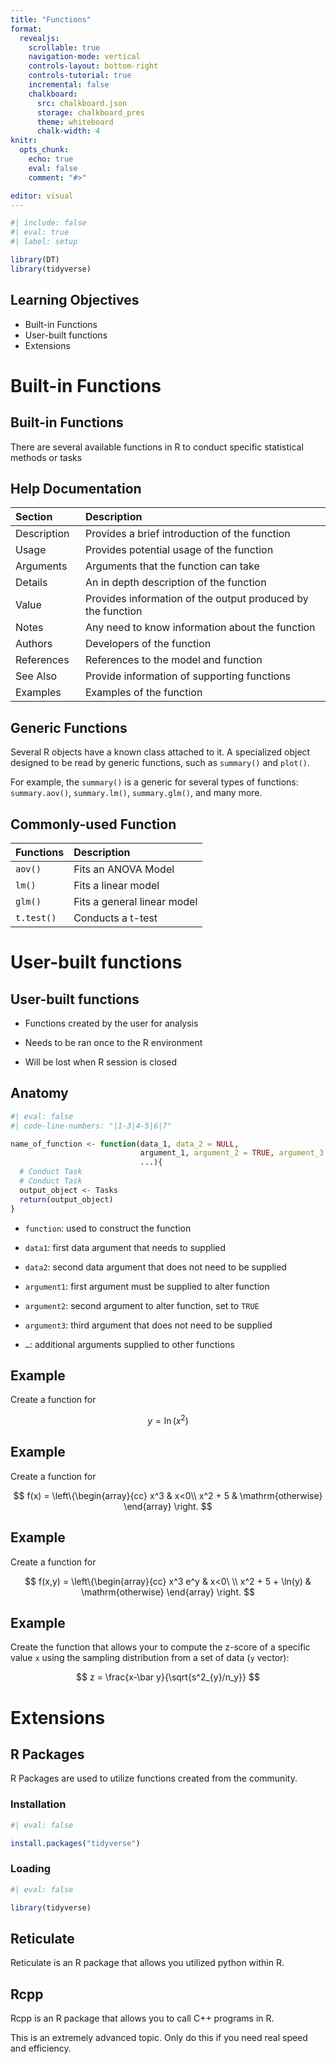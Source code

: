 ```yaml
---
title: "Functions"
format:
  revealjs:
    scrollable: true
    navigation-mode: vertical
    controls-layout: bottom-right
    controls-tutorial: true
    incremental: false 
    chalkboard:
      src: chalkboard.json
      storage: chalkboard_pres
      theme: whiteboard
      chalk-width: 4
knitr:
  opts_chunk: 
    echo: true
    eval: false
    comment: "#>" 

editor: visual
---
```


```r
#| include: false
#| eval: true
#| label: setup

library(DT)
library(tidyverse)
```

## Learning Objectives

-   Built-in Functions
-   User-built functions
-   Extensions

# Built-in Functions

## Built-in Functions

There are several available functions in R to conduct specific statistical methods or tasks

## Help Documentation

| Section     | Description                                                 |
|:---------------|:-------------------------------------------------------|
| Description | Provides a brief introduction of the function               |
| Usage       | Provides potential usage of the function                    |
| Arguments   | Arguments that the function can take                        |
| Details     | An in depth description of the function                     |
| Value       | Provides information of the output produced by the function |
| Notes       | Any need to know information about the function             |
| Authors     | Developers of the function                                  |
| References  | References to the model and function                        |
| See Also    | Provide information of supporting functions                 |
| Examples    | Examples of the function                                    |

## Generic Functions

Several R objects have a known class attached to it. A specialized object designed to be read by generic functions, such as `summary()` and `plot()`.

For example, the `summary()` is a generic for several types of functions: `summary.aov()`, `summary.lm()`, `summary.glm()`, and many more.

## Commonly-used Function

| Functions  | Description                 |
|:-----------|:----------------------------|
| `aov()`    | Fits an ANOVA Model         |
| `lm()`     | Fits a linear model         |
| `glm()`    | Fits a general linear model |
| `t.test()` | Conducts a t-test           |

# User-built functions

## User-built functions

-   Functions created by the user for analysis

-   Needs to be ran once to the R environment

-   Will be lost when R session is closed

## Anatomy

```r
#| eval: false
#| code-line-numbers: "|1-3|4-5|6|7"

name_of_function <- function(data_1, data_2 = NULL, 
                             argument_1, argument_2 = TRUE, argument_3 = NULL,
                             ...){
  # Conduct Task
  # Conduct Task
  output_object <- Tasks
  return(output_object)
}

```

::: fragment
-   `function`: used to construct the function

-   `data1`: first data argument that needs to supplied

-   `data2`: second data argument that does not need to be supplied

-   `argument1`: first argument must be supplied to alter function

-   `argument2`: second argument to alter function, set to `TRUE`

-   `argument3`: third argument that does not need to be supplied

-   `…`: additional arguments supplied to other functions
:::

## Example

Create a function for

$$
y = \ln(x^2)
$$

## Example

Create a function for

$$
f(x) = \left\{\begin{array}{cc}
x^3 & x<0\\
x^2 + 5 & \mathrm{otherwise}
\end{array} \right.
$$

## Example

Create a function for

$$
f(x,y) = \left\{\begin{array}{cc}
x^3 e^y &  x<0\ \\
x^2 + 5 + \ln(y) & \mathrm{otherwise}
\end{array} \right.
$$

## Example

Create the function that allows your to compute the z-score of a specific value `x` using the sampling distribution from a set of data (`y` vector):

$$
z =  \frac{x-\bar y}{\sqrt{s^2_{y}/n_y}}
$$

# Extensions

## R Packages

R Packages are used to utilize functions created from the community.

### Installation

```r
#| eval: false

install.packages("tidyverse")
```

### Loading

```r
#| eval: false

library(tidyverse)
```

## Reticulate

Reticulate is an R package that allows you utilized python within R.

## Rcpp

Rcpp is an R package that allows you to call C++ programs in R.

This is an extremely advanced topic. Only do this if you need real speed and efficiency.

